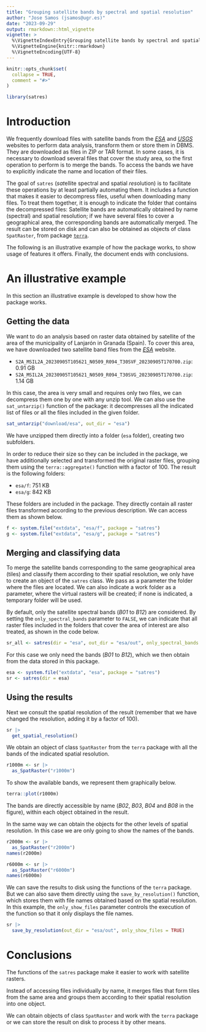 ```yaml
---
title: "Grouping satellite bands by spectral and spatial resolution"
author: "Jose Samos (jsamos@ugr.es)"
date: "2023-09-29"
output: rmarkdown::html_vignette
vignette: >
  %\VignetteIndexEntry{Grouping satellite bands by spectral and spatial resolution}
  %\VignetteEngine{knitr::rmarkdown}
  %\VignetteEncoding{UTF-8}
---
```


```r
knitr::opts_chunk$set(
  collapse = TRUE,
  comment = "#>"
)
```


```r
library(satres)
```

# Introduction

We frequently download files with satellite bands from the [*ESA*](https://dataspace.copernicus.eu/) and [*USGS*](https://glovis.usgs.gov/) websites to perform data analysis, transform them or store them in DBMS. They are downloaded as files in ZIP or TAR format. In some cases, it is necessary to download several files that cover the study area, so the first operation to perform is to merge the bands. To access the bands we have to explicitly indicate the name and location of their files.

The goal of `satres` (*sat*ellite spectral and spatial *res*olution) is to facilitate these operations by at least partially automating them. It includes a function that makes it easier to decompress files, useful when downloading many files. To treat them together, it is enough to indicate the folder that contains the decompressed files: Satellite bands are automatically obtained by name (spectral) and spatial resolution; if we have several files to cover a geographical area, the corresponding bands are automatically merged. The result can be stored on disk and can also be obtained as objects of class `SpatRaster`, from package [`terra`](https://CRAN.R-project.org/package=terra).

The following is an illustrative example of how the package works, to show usage of features it offers. Finally, the document ends with conclusions.

# An illustrative example

In this section an illustrative example is developed to show how the package works.

## Getting the data

We want to do an analysis based on raster data obtained by satellite of the area of the municipality of Lanjarón in Granada (Spain). To cover this area, we have downloaded two satellite band files from the [*ESA*](https://dataspace.copernicus.eu/) website.

- `S2A_MSIL2A_20230905T105621_N0509_R094_T30SVF_20230905T170700.zip`: 0.91 GB
- `S2A_MSIL2A_20230905T105621_N0509_R094_T30SVG_20230905T170700.zip`: 1.14 GB 

In this case, the area is very small and requires only two files, we can decompress them one by one with any unzip tool. We can also use the `sat_untarzip()` function of the package: it decompresses all the indicated list of files or all the files included in the given folder.

```r
sat_untarzip("download/esa", out_dir = "esa")
```

We have unzipped them directly into a folder (`esa` folder), creating two subfolders. 

In order to reduce their size so they can be included in the package, we have additionally selected and transformed the original raster files, grouping them using the `terra::aggregate()` function with a factor of 100. The result is the following folders:

- `esa/f`: 751 KB
- `esa/g`: 842 KB

These folders are included in the package. They directly contain all raster files transformed according to the previous description. We can access them as shown below.

```r
f <- system.file("extdata", "esa/f", package = "satres")
g <- system.file("extdata", "esa/g", package = "satres")
```

## Merging and classifying data

To merge the satellite bands corresponding to the same geographical area (tiles) and classify them according to their spatial resolution, we only have to create an object of the `satres` class. We pass as a parameter the folder where the files are located.  We can also indicate a work folder as a parameter, where the virtual rasters will be created; if none is indicated, a temporary folder will be used.

By default, only the satellite spectral bands (*B01* to *B12*) are considered. By setting the `only_spectral_bands` parameter to `FALSE`, we can indicate that all raster files included in the folders that cover the area of interest are also treated, as shown in the code below.

```r
sr_all <- satres(dir = "esa", out_dir = "esa/out", only_spectral_bands = FALSE)
```

For this case we only need the bands (*B01* to *B12*), which we then obtain from the data stored in this package.

```r
esa <- system.file("extdata", "esa", package = "satres")
sr <- satres(dir = esa)
```

## Using the results

Next we consult the spatial resolution of the result (remember that we have changed the resolution, adding it by a factor of 100).

```r
sr |>
  get_spatial_resolution()
```

We obtain an object of class `SpatRaster` from the `terra` package with all the bands of the indicated spatial resolution.

```r
r1000m <- sr |>
  as_SpatRaster("r1000m")
```

To show the available bands, we represent them graphically below.

```r
terra::plot(r1000m)
```

The bands are directly accessible by name (*B02*, *B03*, *B04* and *B08* in the figure), within each object obtained in the result.

In the same way we can obtain the objects for the other levels of spatial resolution. In this case we are only going to show the names of the bands.

```r
r2000m <- sr |>
  as_SpatRaster("r2000m")
names(r2000m)

r6000m <- sr |>
  as_SpatRaster("r6000m")
names(r6000m)
```

We can save the results to disk using the functions of the `terra` package. But we can also save them directly using the `save_by_resolution()` function, which stores them with file names obtained based on the spatial resolution. In this example, the `only_show_files` parameter controls the execution of the function so that it only displays the file names.

```r
sr |>
  save_by_resolution(out_dir = "esa/out", only_show_files = TRUE)
```

# Conclusions

The functions of the `satres` package make it easier to work with satellite rasters. 

Instead of accessing files individually by name, it merges files that form tiles from the same area and groups them according to their spatial resolution into one object.

We can obtain objects of class `SpatRaster` and work with the `terra` package or we can store the result on disk to process it by other means.
